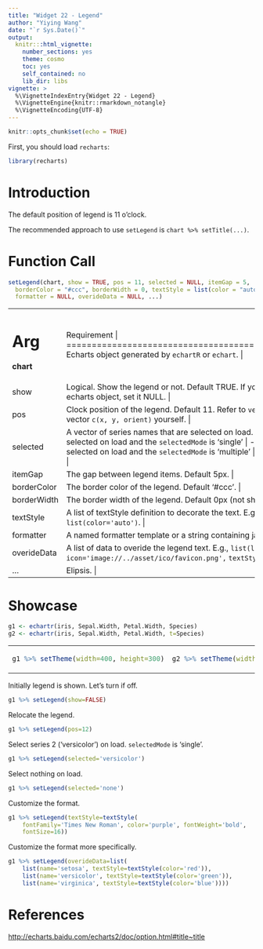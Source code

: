 ```yaml
---
title: "Widget 22 - Legend"
author: "Yiying Wang"
date: "`r Sys.Date()`"
output: 
  knitr:::html_vignette:
    number_sections: yes
    theme: cosmo
    toc: yes
    self_contained: no
    lib_dir: libs
vignette: >
  %\VignetteIndexEntry{Widget 22 - Legend}
  %\VignetteEngine{knitr::rmarkdown_notangle}
  %\VignetteEncoding{UTF-8}
---
```


```r
knitr::opts_chunk$set(echo = TRUE)
```

First, you should load `recharts`:
```r
library(recharts)
```

# Introduction

The default position of legend is 11 o'clock.

The recommended approach to use `setLegend` is `chart %>% setTitle(...)`.

# Function Call

```r
setLegend(chart, show = TRUE, pos = 11, selected = NULL, itemGap = 5,
  borderColor = "#ccc", borderWidth = 0, textStyle = list(color = "auto"),
  formatter = NULL, overideData = NULL, ...)
```

+-------------+----------------------------------------------------------------+
|   Arg       |  Requirement                                                |
+=============+================================================================+
| **chart**   | Echarts object generated by `echartR` or `echart`.  |
+-------------+----------------------------------------------------------------+
| show        | Logical. Show the legend or not. Default TRUE. If you want to remove legend from the echarts object, set it NULL. |
+-------------+----------------------------------------------------------------+
| pos         | Clock position of the legend. Default 11. Refer to `vecPos`. Or you can define the position vector `c(x, y, orient)` yourself. |
+-------------+----------------------------------------------------------------+
| selected    | A vector of series names that are selected on load.  |
|             |               |
|             | - one series name: single series is selected on load and the `selectedMode` is 'single' |
|             | - muti series name: multiple series are selected on load and the `selectedMode` is 'multiple' |
|             | - 'none': no series is selected on load |
+-------------+----------------------------------------------------------------+
| itemGap     | The gap between legend items. Default 5px. |
+-------------+----------------------------------------------------------------+
| borderColor | The border color of the legend. Default '#ccc'. |
+-------------+----------------------------------------------------------------+
| borderWidth | The border width of the legend. Default 0px (not shown). |
+-------------+----------------------------------------------------------------+
| textStyle   | A list of textStyle definition to decorate the text. E.g., `list(color='#444')` or `list(color='auto')`. |
+-------------+----------------------------------------------------------------+
| formatter   | A named formatter template or a string containing javascript codes. E.g., `'{name}'`. |
+-------------+----------------------------------------------------------------+
| overideData | A list of data to overide the legend text. E.g., `list(list(name='Series 1',` `icon='image://../asset/ico/favicon.png',` `textStyle=list(color='#bbb')))` |
+-------------+----------------------------------------------------------------+
| ...         | Elipsis. |
+-------------+----------------------------------------------------------------+

# Showcase

```r
g1 <- echartr(iris, Sepal.Width, Petal.Width, Species)
g2 <- echartr(iris, Sepal.Width, Petal.Width, t=Species)
```

<table>
<tr><td>
```r
g1 %>% setTheme(width=400, height=300)
```
</td><td>
```r
g2 %>% setTheme(width=400, height=300)
```
</td></tr>
</table>

Initially legend is shown. Let's turn if off.
```r
g1 %>% setLegend(show=FALSE)
```

Relocate the legend.
```r
g1 %>% setLegend(pos=12)
```

Select series 2 ('versicolor') on load. `selectedMode` is 'single'.
```r
g1 %>% setLegend(selected='versicolor')
```

Select nothing on load.
```r
g1 %>% setLegend(selected='none')
```

Customize the format.
```r
g1 %>% setLegend(textStyle=textStyle(
    fontFamily='Times New Roman', color='purple', fontWeight='bold', 
    fontSize=16))
```

Customize the format more specifically.

```r
g1 %>% setLegend(overideData=list(
    list(name='setosa', textStyle=textStyle(color='red')),
    list(name='versicolor', textStyle=textStyle(color='green')),
    list(name='virginica', textStyle=textStyle(color='blue'))))
```


# References

<http://echarts.baidu.com/echarts2/doc/option.html#title~title>
